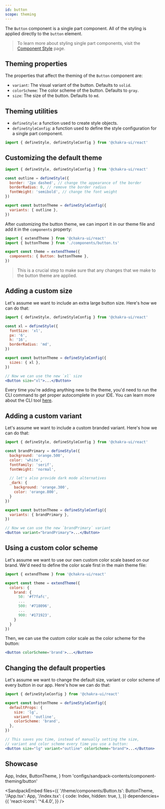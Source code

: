 ```yaml
---
id: button
scope: theming
---
```


The `Button` component is a single part component. All of the styling is applied
directly to the `button` element.

> To learn more about styling single part components, visit the
> [Component Style](/docs/styled-system/component-style#styling-single-part-components)
> page.

## Theming properties

The properties that affect the theming of the `Button` component are:

- `variant`: The visual variant of the button. Defaults to `solid`.
- `colorScheme`: The color scheme of the button. Defaults to `gray`.
- `size`: The size of the button. Defaults to `md`.

## Theming utilities

- `defineStyle`: a function used to create style objects.
- `defineStyleConfig`: a function used to define the style configuration for a
  single part component.

```jsx live=false
import { defineStyle, defineStyleConfig } from '@chakra-ui/react'
```

## Customizing the default theme

```jsx live=false
import { defineStyle, defineStyleConfig } from '@chakra-ui/react'

const outline = defineStyle({
  border: '2px dashed', // change the appearance of the border
  borderRadius: 0, // remove the border radius
  fontWeight: 'semibold', // change the font weight
})

export const buttonTheme = defineStyleConfig({
  variants: { outline },
})
```

After customizing the button theme, we can import it in our theme file and add
it in the `components` property:

```jsx live=false
import { extendTheme } from '@chakra-ui/react'
import { buttonTheme } from './components/button.ts'

export const theme = extendTheme({
  components: { Button: buttonTheme },
})
```

> This is a crucial step to make sure that any changes that we make to the
> button theme are applied.

## Adding a custom size

Let's assume we want to include an extra large button size. Here's how we can do
that:

```jsx live=false
import { defineStyle, defineStyleConfig } from '@chakra-ui/react'

const xl = defineStyle({
  fontSize: 'xl',
  px: '6',
  h: '16',
  borderRadius: 'md',
})

export const buttonTheme = defineStyleConfig({
  sizes: { xl },
})

// Now we can use the new `xl` size
<Button size="xl">...</Button>
```

Every time you're adding anything new to the theme, you'd need to run the CLI
command to get proper autocomplete in your IDE. You can learn more about the CLI
tool [here](/docs/styled-system/cli).

## Adding a custom variant

Let's assume we want to include a custom branded variant. Here's how we can do
that:

```jsx live=false
import { defineStyle, defineStyleConfig } from '@chakra-ui/react'

const brandPrimary = defineStyle({
  background: 'orange.500',
  color: 'white',
  fontFamily: 'serif',
  fontWeight: 'normal',

  // let's also provide dark mode alternatives
  _dark: {
    background: 'orange.300',
    color: 'orange.800',
  }
})

export const buttonTheme = defineStyleConfig({
  variants: { brandPrimary },
})

// Now we can use the new `brandPrimary` variant
<Button variant="brandPrimary">...</Button>
```

## Using a custom color scheme

Let's assume we want to use our own custom color scale based on our brand. We'd
need to define the color scale first in the main theme file:

```jsx live=false
import { extendTheme } from '@chakra-ui/react'

export const theme = extendTheme({
  colors: {
    brand: {
      50: '#f7fafc',
      ...
      500: '#718096',
      ...
      900: '#171923',
    }
  }
})
```

Then, we can use the custom color scale as the color scheme for the button:

```jsx live=false
<Button colorScheme='brand'>...</Button>
```

## Changing the default properties

Let's assume we want to change the default size, variant or color scheme of
every button in our app. Here's how we can do that:

```jsx live=false
import { defineStyleConfig } from '@chakra-ui/react'

export const buttonTheme = defineStyleConfig({
  defaultProps: {
    size: 'lg',
    variant: 'outline',
    colorScheme: 'brand',
  },
})

// This saves you time, instead of manually setting the size,
// variant and color scheme every time you use a button:
<Button size="lg" variant="outline" colorScheme="brand">...</Button>
```

## Showcase

  App,
  Index,
  ButtonTheme,
} from 'configs/sandpack-contents/component-theming/button'

<SandpackEmbed
  files={{
    '/theme/components/Button.ts': ButtonTheme,
    '/App.tsx': App,
    '/index.tsx': {
      code: Index,
      hidden: true,
    },
  }}
  dependencies={{
    'react-icons': '^4.4.0',
  }}
/>
